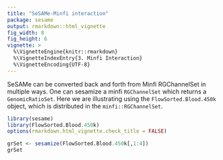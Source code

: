```yaml
---
title: "SeSAMe-Minfi interaction"
package: sesame
output: rmarkdown::html_vignette
fig_width: 8
fig_height: 6
vignette: >
  %\VignetteEngine{knitr::rmarkdown}
  %\VignetteIndexEntry{3. Minfi Interaction}
  %\VignetteEncoding{UTF-8}
---
```


SeSAMe can be converted back and forth from Minfi RGChannelSet in multiple
ways. One can sesamize a minfi `RGChannelSet` which returns a `GenomicRatioSet`.
Here we are illustrating using the `FlowSorted.Blood.450k` object, which is 
distributed in the `minfi::RGChannelSet`.
```r
library(sesame)
library(FlowSorted.Blood.450k)
options(rmarkdown.html_vignette.check_title = FALSE)

```

```r
grSet <- sesamize(FlowSorted.Blood.450k[,1:4])
grSet 

```

